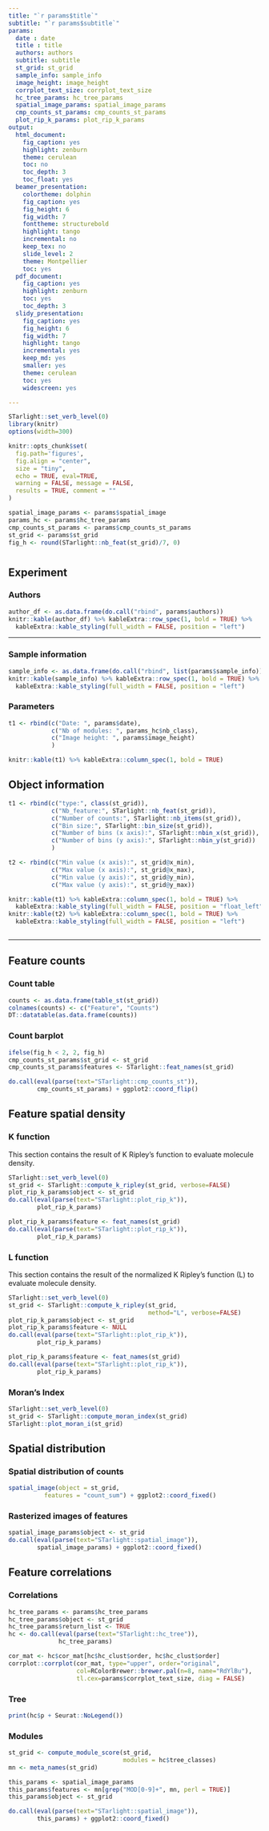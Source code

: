 ```yaml
---
title: "`r params$title`"
subtitle: "`r params$subtitle`"
params:
  date : date
  title : title
  authors: authors
  subtitle: subtitle
  st_grid: st_grid
  sample_info: sample_info
  image_height: image_height
  corrplot_text_size: corrplot_text_size
  hc_tree_params: hc_tree_params
  spatial_image_params: spatial_image_params
  cmp_counts_st_params: cmp_counts_st_params
  plot_rip_k_params: plot_rip_k_params
output:
  html_document:
    fig_caption: yes
    highlight: zenburn
    theme: cerulean
    toc: no
    toc_depth: 3
    toc_float: yes
  beamer_presentation:
    colortheme: dolphin
    fig_caption: yes
    fig_height: 6
    fig_width: 7
    fonttheme: structurebold
    highlight: tango
    incremental: no
    keep_tex: no
    slide_level: 2
    theme: Montpellier
    toc: yes
  pdf_document:
    fig_caption: yes
    highlight: zenburn
    toc: yes
    toc_depth: 3
  slidy_presentation:
    fig_caption: yes
    fig_height: 6
    fig_width: 7
    highlight: tango
    incremental: yes
    keep_md: yes
    smaller: yes
    theme: cerulean
    toc: yes
    widescreen: yes

---
```


```r
STarlight::set_verb_level(0)
library(knitr)
options(width=300)

knitr::opts_chunk$set(
  fig.path='figures',
  fig.align = "center", 
  size = "tiny", 
  echo = TRUE, eval=TRUE, 
  warning = FALSE, message = FALSE, 
  results = TRUE, comment = ""
)

```



```r
spatial_image_params <- params$spatial_image
params_hc <- params$hc_tree_params
cmp_counts_st_params <- params$cmp_counts_st_params
st_grid <- params$st_grid
fig_h <- round(STarlight::nb_feat(st_grid)/7, 0)
```


#  {.tabset}

## Experiment {.tabset}

### Authors

```r
author_df <- as.data.frame(do.call("rbind", params$authors))
knitr::kable(author_df) %>% kableExtra::row_spec(1, bold = TRUE) %>% 
  kableExtra::kable_styling(full_width = FALSE, position = "left")
```
---

### Sample information  


```r
sample_info <- as.data.frame(do.call("rbind", list(params$sample_info)))
knitr::kable(sample_info) %>% kableExtra::row_spec(1, bold = TRUE) %>% 
  kableExtra::kable_styling(full_width = FALSE, position = "left")
```

### Parameters  


```r

t1 <- rbind(c("Date: ", params$date),
            c("Nb of modules: ", params_hc$nb_class),
            c("Image height: ", params$image_height)
            )

knitr::kable(t1) %>% kableExtra::column_spec(1, bold = TRUE)
```


## Object information 

```r

t1 <- rbind(c("type:", class(st_grid)),
            c("Nb_feature:", STarlight::nb_feat(st_grid)),
            c("Number of counts:", STarlight::nb_items(st_grid)),
            c("Bin size:", STarlight::bin_size(st_grid)),
            c("Number of bins (x axis):", STarlight::nbin_x(st_grid)),
            c("Number of bins (y axis):", STarlight::nbin_y(st_grid))
            )

t2 <- rbind(c("Min value (x axis):", st_grid@x_min),
            c("Max value (x axis):", st_grid@x_max),
            c("Min value (y axis):", st_grid@y_min),
            c("Max value (y axis):", st_grid@y_max))

knitr::kable(t1) %>% kableExtra::column_spec(1, bold = TRUE) %>% 
  kableExtra::kable_styling(full_width = FALSE, position = "float_left")
knitr::kable(t2) %>% kableExtra::column_spec(1, bold = TRUE) %>% 
  kableExtra::kable_styling(full_width = FALSE, position = "left")
```
```r

```

---

## Feature counts {.tabset}

### Count table

```r
counts <- as.data.frame(table_st(st_grid))
colnames(counts) <- c("Feature", "Counts")
DT::datatable(as.data.frame(counts))
```

### Count barplot

```r

ifelse(fig_h < 2, 2, fig_h)
cmp_counts_st_params$st_grid <- st_grid
cmp_counts_st_params$features <- STarlight::feat_names(st_grid)

do.call(eval(parse(text="STarlight::cmp_counts_st")), 
        cmp_counts_st_params) + ggplot2::coord_flip()

```


## Feature spatial density {.tabset}

### K function

This section contains the result of K Ripley's function to evaluate molecule density. 

```r
STarlight::set_verb_level(0)
st_grid <- STarlight::compute_k_ripley(st_grid, verbose=FALSE)
plot_rip_k_params$object <- st_grid
do.call(eval(parse(text="STarlight::plot_rip_k")), 
        plot_rip_k_params) 

```

```r
plot_rip_k_params$feature <- feat_names(st_grid)
do.call(eval(parse(text="STarlight::plot_rip_k")), 
        plot_rip_k_params) 
```

### L function

This section contains the result of the normalized K Ripley's function (L) to evaluate molecule density.

```r
STarlight::set_verb_level(0)
st_grid <- STarlight::compute_k_ripley(st_grid, 
                                       method="L", verbose=FALSE)
plot_rip_k_params$object <- st_grid
plot_rip_k_params$feature <- NULL
do.call(eval(parse(text="STarlight::plot_rip_k")), 
        plot_rip_k_params) 

```

```r
plot_rip_k_params$feature <- feat_names(st_grid)
do.call(eval(parse(text="STarlight::plot_rip_k")), 
        plot_rip_k_params) 
```




### Moran's Index

```r
STarlight::set_verb_level(0)
st_grid <- STarlight::compute_moran_index(st_grid)
STarlight::plot_moran_i(st_grid)
```

## Spatial distribution {.tabset}

### Spatial distribution of counts

```r
spatial_image(object = st_grid, 
          features = "count_sum") + ggplot2::coord_fixed()
```

### Rasterized images of features

```r

spatial_image_params$object <- st_grid
do.call(eval(parse(text="STarlight::spatial_image")), 
        spatial_image_params) + ggplot2::coord_fixed()

```

## Feature correlations {.tabset}

### Correlations

```r
hc_tree_params <- params$hc_tree_params
hc_tree_params$object <- st_grid
hc_tree_params$return_list <- TRUE
hc <- do.call(eval(parse(text="STarlight::hc_tree")),
              hc_tree_params)

cor_mat <- hc$cor_mat[hc$hc_clust$order, hc$hc_clust$order]
corrplot::corrplot(cor_mat, type="upper", order="original",
                   col=RColorBrewer::brewer.pal(n=8, name="RdYlBu"),
                   tl.cex=params$corrplot_text_size, diag = FALSE)
```

### Tree

```r
print(hc$p + Seurat::NoLegend()) 
```


### Modules

```r

st_grid <- compute_module_score(st_grid, 
                                modules = hc$tree_classes)
mn <- meta_names(st_grid)

this_params <- spatial_image_params
this_params$features <- mn[grep("MOD[0-9]+", mn, perl = TRUE)]
this_params$object <- st_grid

do.call(eval(parse(text="STarlight::spatial_image")), 
        this_params) + ggplot2::coord_fixed()

```

